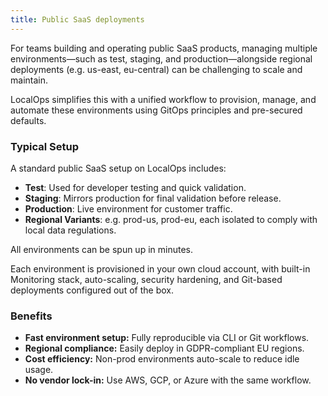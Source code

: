 ```yaml
---
title: Public SaaS deployments
---
```


For teams building and operating public SaaS products, managing multiple environments—such as test, staging, and production—alongside regional deployments (e.g. us-east, eu-central) can be challenging to scale and maintain.

LocalOps simplifies this with a unified workflow to provision, manage, and automate these environments using GitOps principles and pre-secured defaults.

### Typical Setup

A standard public SaaS setup on LocalOps includes:
- **Test**: Used for developer testing and quick validation.
- **Staging**: Mirrors production for final validation before release.
- **Production**: Live environment for customer traffic.
- **Regional Variants**: e.g. prod-us, prod-eu, each isolated to comply with local data regulations.

All environments can be spun up in minutes.

Each environment is provisioned in your own cloud account, with built-in Monitoring stack, auto-scaling, security hardening, and Git-based deployments configured out of the box.

### Benefits
- **Fast environment setup:** Fully reproducible via CLI or Git workflows.
- **Regional compliance:** Easily deploy in GDPR-compliant EU regions.
- **Cost efficiency:** Non-prod environments auto-scale to reduce idle usage.
- **No vendor lock-in:** Use AWS, GCP, or Azure with the same workflow.